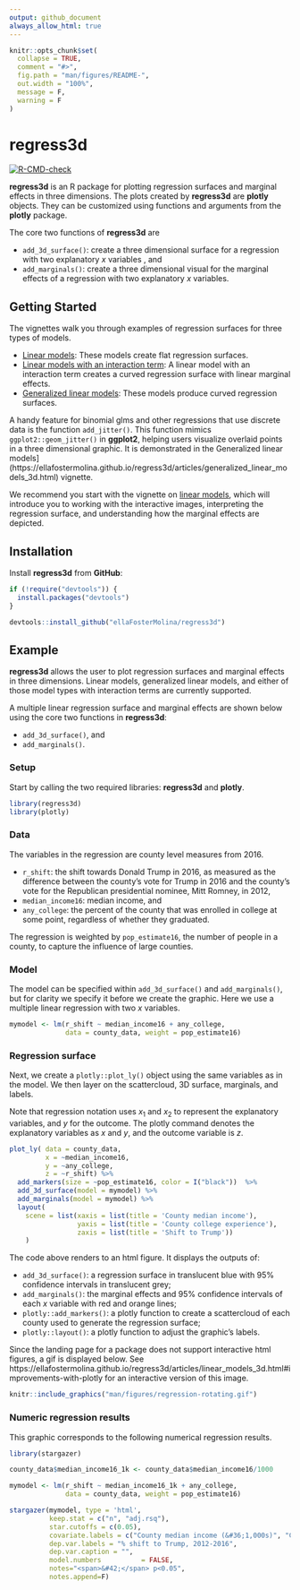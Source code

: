 ```yaml
---
output: github_document
always_allow_html: true
---
```


<!-- README.md is generated from README.Rmd. Please edit that file -->

```r
knitr::opts_chunk$set(
  collapse = TRUE,
  comment = "#>",
  fig.path = "man/figures/README-",
  out.width = "100%",
  message = F,
  warning = F
)
```

# regress3d

<!-- badges: start -->
[![R-CMD-check](https://github.com/ellaFosterMolina/regress3d/actions/workflows/R-CMD-check.yaml/badge.svg)](https://github.com/ellaFosterMolina/regress3d/actions/workflows/R-CMD-check.yaml)
<!-- badges: end -->

__regress3d__ is an R package for plotting regression surfaces and marginal effects in three dimensions. The plots created by __regress3d__ are __plotly__ objects. They can be customized using functions and arguments from the __plotly__ package. 

The core two functions of __regress3d__ are  

* `add_3d_surface()`: create a three dimensional surface for a regression with two explanatory $x$ variables , and
* `add_marginals()`: create a three dimensional visual for the marginal effects of a regression with two explanatory $x$ variables.

## Getting Started

The vignettes walk you through examples of regression surfaces for three types of models.

* [Linear models](https://ellafostermolina.github.io/regress3d/articles/linear_models_3d.html): These models create flat regression surfaces.
* [Linear models with an interaction term](https://ellafostermolina.github.io/regress3d/articles/linear_models_w_interactions_3d.html): A linear model with an interaction term creates a curved regression surface with linear marginal effects.
* [Generalized linear models](https://ellafostermolina.github.io/regress3d/articles/generalized_linear_models_3d.html): These models produce curved regression surfaces.

A handy feature for binomial glms and other regressions that use discrete data is the function `add_jitter()`. This function mimics `ggplot2::geom_jitter()` in __ggplot2__, helping users visualize overlaid points in a three dimensional graphic. It is demonstrated in the Generalized linear models](https://ellafostermolina.github.io/regress3d/articles/generalized_linear_models_3d.html) vignette.

We recommend you start with the vignette on [linear models](https://ellafostermolina.github.io/regress3d/articles/linear_models_3d.html), which will introduce you to working with the interactive images, interpreting the regression surface, and understanding how the marginal effects are depicted. 


## Installation

Install __regress3d__ from __GitHub__:

```r
if (!require("devtools")) {
  install.packages("devtools")
}

devtools::install_github("ellaFosterMolina/regress3d")
```

## Example

__regress3d__ allows the user to plot regression surfaces and marginal effects in three dimensions. Linear models, generalized linear models, and either of those model types with interaction terms are currently supported.

A multiple linear regression surface and marginal effects are shown below using the core two functions in __regress3d__: 

* `add_3d_surface()`, and
* `add_marginals()`.

### Setup

Start by calling the two required libraries: __regress3d__ and __plotly__.

```r
library(regress3d)
library(plotly)
```

### Data

The variables in the regression are county level measures from 2016.

* `r_shift`: the shift towards Donald Trump in 2016, as measured as the difference between the county's vote for Trump in 2016 and the county's vote for the Republican presidential nominee, Mitt Romney, in 2012,
* `median_income16`: median income, and 
* `any_college`: the percent of the county that was enrolled in college at some point, regardless of whether they graduated.

The regression is weighted by `pop_estimate16`, the number of people in a county, to capture the influence of large counties.

### Model 

The model can be specified within `add_3d_surface()` and `add_marginals()`, but for clarity we specify it before we create the graphic. Here we use a multiple linear regression with two $x$ variables.

```r
mymodel <- lm(r_shift ~ median_income16 + any_college, 
              data = county_data, weight = pop_estimate16)
```

### Regression surface

Next, we create a `plotly::plot_ly()` object using the same variables as in the model. We then layer on the scattercloud, 3D surface, marginals, and labels. 

Note that regression notation uses $x_1$ and $x_2$ to represent the explanatory variables, and $y$ for the outcome. The plotly command denotes the explanatory variables as $x$ and $y$, and the outcome variable is $z$.

```r
plot_ly( data = county_data,
         x = ~median_income16,
         y = ~any_college,
         z = ~r_shift) %>%
  add_markers(size = ~pop_estimate16, color = I("black"))  %>%
  add_3d_surface(model = mymodel) %>%
  add_marginals(model = mymodel) %>%
  layout( 
    scene = list(xaxis = list(title = 'County median income'),
                 yaxis = list(title = 'County college experience'),
                 zaxis = list(title = 'Shift to Trump'))
    )
```

The code above renders to an html figure. It displays the outputs of:

* `add_3d_surface()`: a regression surface in translucent blue with 95\% confidence intervals in translucent grey;
* `add_marginals()`: the marginal effects and 95\% confidence intervals of each $x$ variable with red and orange lines;
* `plotly::add_markers()`: a plotly function to create a scattercloud of each county used to generate the regression surface;
* `plotly::layout()`: a plotly function to adjust the graphic's labels.

Since the landing page for a package does not support interactive html figures, a gif is displayed below. See https://ellafostermolina.github.io/regress3d/articles/linear_models_3d.html#improvements-with-plotly for an interactive version of this image.

```r
knitr::include_graphics("man/figures/regression-rotating.gif")
```

### Numeric regression results

This graphic corresponds to the following numerical regression results.

```r
library(stargazer)

county_data$median_income16_1k <- county_data$median_income16/1000

mymodel <- lm(r_shift ~ median_income16_1k + any_college, 
              data = county_data, weight = pop_estimate16)

stargazer(mymodel, type = 'html',
          keep.stat = c("n", "adj.rsq"),
          star.cutoffs = c(0.05),
          covariate.labels = c("County median income (&#36;1,000s)", "County college experience", "Constant"),
          dep.var.labels = "% shift to Trump, 2012-2016",
          dep.var.caption = "",
          model.numbers          = FALSE, 
          notes="<span>&#42;</span> p<0.05",
          notes.append=F)
```
